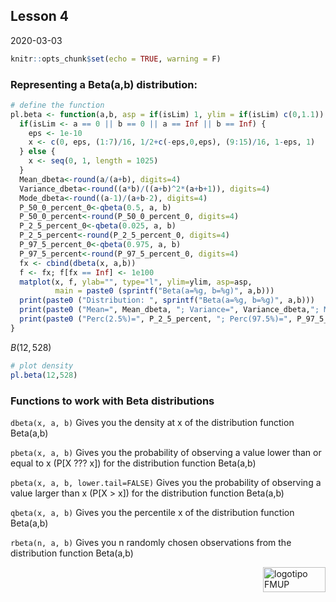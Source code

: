 ## Lesson 4

2020-03-03

```r
knitr::opts_chunk$set(echo = TRUE, warning = F)
```


### Representing a Beta(a,b) distribution:
```r
# define the function
pl.beta <- function(a,b, asp = if(isLim) 1, ylim = if(isLim) c(0,1.1)) {
  if(isLim <- a == 0 || b == 0 || a == Inf || b == Inf) {
    eps <- 1e-10
    x <- c(0, eps, (1:7)/16, 1/2+c(-eps,0,eps), (9:15)/16, 1-eps, 1)
  } else {
    x <- seq(0, 1, length = 1025)
  }
  Mean_dbeta<-round(a/(a+b), digits=4)
  Variance_dbeta<-round((a*b)/((a+b)^2*(a+b+1)), digits=4)
  Mode_dbeta<-round((a-1)/(a+b-2), digits=4)
  P_50_0_percent_0<-qbeta(0.5, a, b)
  P_50_0_percent<-round(P_50_0_percent_0, digits=4)
  P_2_5_percent_0<-qbeta(0.025, a, b)
  P_2_5_percent<-round(P_2_5_percent_0, digits=4)
  P_97_5_percent_0<-qbeta(0.975, a, b)
  P_97_5_percent<-round(P_97_5_percent_0, digits=4)
  fx <- cbind(dbeta(x, a,b))
  f <- fx; f[fx == Inf] <- 1e100
  matplot(x, f, ylab="", type="l", ylim=ylim, asp=asp,
          main = paste0 (sprintf("Beta(a=%g, b=%g)", a,b)))
  print(paste0 ("Distribution: ", sprintf("Beta(a=%g, b=%g)", a,b)))
  print(paste0 ("Mean=", Mean_dbeta, "; Variance=", Variance_dbeta,"; Median=", P_50_0_percent, "; Mode=", Mode_dbeta))
  print(paste0 ("Perc(2.5%)=", P_2_5_percent, "; Perc(97.5%)=", P_97_5_percent))
}
```

$B(12,528)$

```r
# plot density
pl.beta(12,528)
```

### Functions to work with Beta distributions
`dbeta(x, a, b)`  Gives you the density at x of the distribution function Beta(a,b)

`pbeta(x, a, b)`  Gives you the probability of observing a value lower than or equal to x (P[X ??? x]) for the distribution function Beta(a,b)

`pbeta(x, a, b, lower.tail=FALSE)`  Gives you the probability of observing a value larger than x (P[X > x]) for the distribution function Beta(a,b)

`qbeta(x, a, b)` Gives you the percentile x of the distribution function Beta(a,b)

`rbeta(n, a, b)` Gives you n randomly chosen observations from the distribution function Beta(a,b)

<img src="images/logoFMUP.png" alt="logotipo FMUP" style="width:100px;height:40px;" align="right">